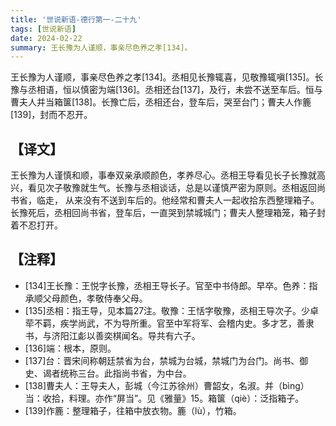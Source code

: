 ```yaml
---
title: '世说新语-德行第一-二十九'
tags: [世说新语]
date: 2024-02-22
summary: 王长豫为人谨顺，事亲尽色养之孝[134]。
---
```


王长豫为人谨顺，事亲尽色养之孝[134]。丞相见长豫辄喜，见敬豫辄嗔[135]。长豫与丞相语，恒以慎密为端[136]。丞相还台[137]，及行，未尝不送至车后。恒与曹夫人并当箱箧[138]。长豫亡后，丞相还台，登车后，哭至台门；曹夫人作簏[139]，封而不忍开。

## 【译文】

王长豫为人谨慎和顺，事奉双亲承顺颜色，孝养尽心。丞相王导看见长子长豫就高兴，看见次子敬豫就生气。长豫与丞相谈话，总是以谨慎严密为原则。丞相返回尚书省，临走，
从来没有不送到车后的。他经常和曹夫人一起收拾东西整理箱子。长豫死后，丞相回尚书省，登车后，一直哭到禁城城门；曹夫人整理箱笼，箱子封着不忍打开。

## 【注释】

- [134]王长豫：王悦字长豫，丞相王导长子。官至中书侍郎。早卒。色养：指承顺父母颜色，孝敬侍奉父母。
- [135]丞相：指王导，见本篇27注。敬豫：王恬字敬豫，丞相王导次子。少卓荦不羁，疾学尚武，不为导所重。官至中军将军、会稽内史。多才艺，善隶书，与济阳江虨以善奕棋闻名。导共有六子。
- [136]端：根本，原则。
- [137]台：晋宋间称朝廷禁省为台，禁城为台城，禁城门为台门。尚书、御史、谒者统称三台。此指尚书省，为中台。
- [138]曹夫人：王导夫人，彭城（今江苏徐州）曹韶女，名淑。并（bìng）当：收拾，料理。亦作“屏当”。见《雅量》15。箱箧（qiè）：泛指箱子。
- [139]作簏：整理箱子，往箱中放衣物。簏（lù），竹箱。